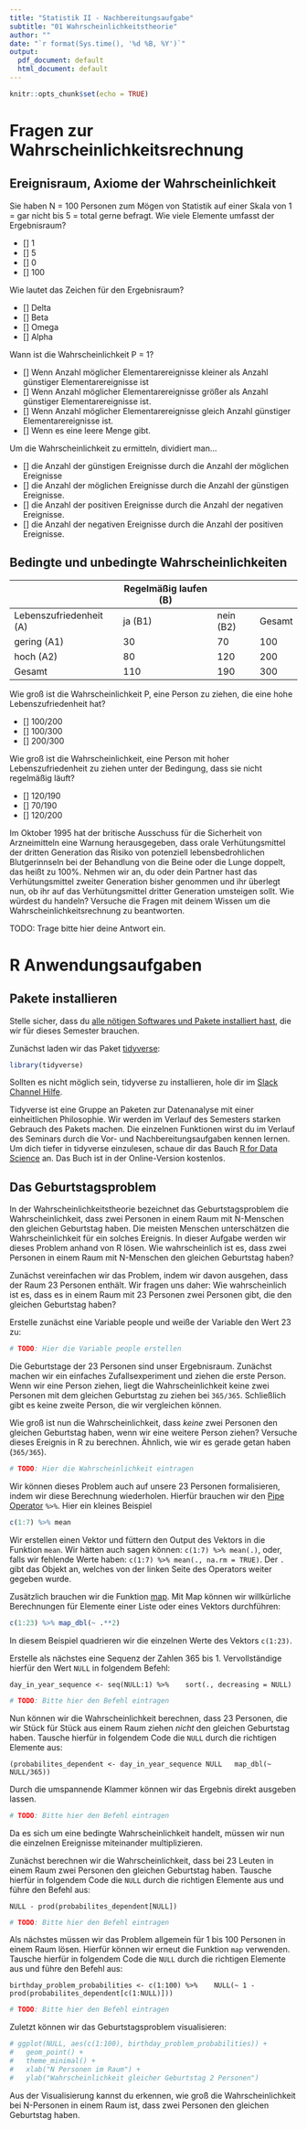 ```yaml
---
title: "Statistik II - Nachbereitungsaufgabe"
subtitle: "01 Wahrscheinlichkeitstheorie"
author: ""
date: "`r format(Sys.time(), '%d %B, %Y')`"
output:
  pdf_document: default
  html_document: default
---
```


```r
knitr::opts_chunk$set(echo = TRUE)
```


# Fragen zur Wahrscheinlichkeitsrechnung


## Ereignisraum, Axiome der Wahrscheinlichkeit

Sie haben N = 100 Personen zum Mögen von Statistik auf einer Skala von 1 = gar nicht bis 5 = total gerne befragt. Wie viele Elemente umfasst der Ergebnisraum?

- [] 1
- [] 5
- [] 0
- [] 100

Wie lautet das Zeichen für den Ergebnisraum?

- [] Delta
- [] Beta
- [] Omega
- [] Alpha

Wann ist die Wahrscheinlichkeit P = 1?

- [] Wenn Anzahl möglicher Elementarereignisse kleiner als Anzahl günstiger Elementarereignisse ist
- [] Wenn Anzahl möglicher Elementarereignisse größer als Anzahl günstiger Elementarereignisse ist.
- [] Wenn Anzahl möglicher Elementarereignisse gleich Anzahl günstiger Elementarereignisse ist. 
- [] Wenn es eine leere Menge gibt.

Um die Wahrscheinlichkeit zu ermitteln, dividiert man...

- [] die Anzahl der günstigen Ereignisse durch die Anzahl der möglichen Ereignisse
- [] die Anzahl der möglichen Ereignisse durch die Anzahl der günstigen Ereignisse.
- [] die Anzahl der positiven Ereignisse durch die Anzahl der negativen Ereignisse.
- [] die Anzahl der negativen Ereignisse durch die Anzahl der positiven Ereignisse.


## Bedingte und unbedingte Wahrscheinlichkeiten

|                         | Regelmäßig laufen (B)            |        |
|-------------------------|-----------------|-----------|--------|
| Lebenszufriedenheit (A) | ja (B1)           | nein (B2) | Gesamt |
| gering (A1)             | 30                | 70        | 100    |
| hoch (A2)               | 80                | 120       | 200    |
| Gesamt                  | 110               | 190       | 300    |

Wie groß ist die Wahrscheinlichkeit P, eine Person zu ziehen, die eine hohe Lebenszufriedenheit hat?

- [] 100/200
- [] 100/300
- [] 200/300


Wie groß ist die Wahrscheinlichkeit, eine Person mit hoher Lebenszufriedenheit zu ziehen unter der Bedingung, dass sie nicht regelmäßig läuft?

- [] 120/190
- [] 70/190
- [] 120/200


Im Oktober 1995 hat der britische Ausschuss für die Sicherheit von Arzneimitteln eine Warnung herausgegeben, dass orale Verhütungsmittel der dritten Generation das Risiko von potenziell lebensbedrohlichen Blutgerinnseln bei der Behandlung von die Beine oder die Lunge doppelt, das heißt zu 100%. Nehmen wir an, du oder dein Partner hast das Verhütungsmittel zweiter Generation bisher genommen und ihr überlegt nun, ob ihr auf das Verhütungsmittel dritter Generation umsteigen sollt. Wie würdest du handeln? Versuche die Fragen mit deinem Wissen um die Wahrscheinlichkeitsrechnung zu beantworten. 

TODO: Trage bitte hier deine Antwort ein.

# R Anwendungsaufgaben

## Pakete installieren

Stelle sicher, dass du [alle nötigen Softwares und Pakete installiert hast](https://github.com/ch-bu/statistik_II_ws_18-19), die wir für dieses Semester brauchen. 

Zunächst laden wir das Paket [tidyverse](https://www.tidyverse.org/):

```r
library(tidyverse)
```

Sollten es nicht möglich sein, tidyverse zu installieren, hole dir im [Slack Channel Hilfe](https://statistik-2.slack.com/messages/CCMG5NSN4/). 

Tidyverse ist eine Gruppe an Paketen zur Datenanalyse mit einer einheitlichen Philosophie. Wir werden im Verlauf des Semesters starken Gebrauch des Pakets machen. Die einzelnen Funktionen wirst du im Verlauf des Seminars durch die Vor- und Nachbereitungsaufgaben kennen lernen. Um dich tiefer in tidyverse einzulesen, schaue dir das Bauch [R for Data Science](http://r4ds.had.co.nz/) an. Das Buch ist in der Online-Version kostenlos. 


## Das Geburtstagsproblem 

In der Wahrscheinlichkeitstheorie bezeichnet das Geburtstagsproblem die Wahrscheinlichkeit, dass zwei Personen in einem Raum mit N-Menschen den gleichen Geburtstag haben. Die meisten Menschen unterschätzen die Wahrscheinlichkeit für ein solches Ereignis. In dieser Aufgabe werden wir dieses Problem anhand von R lösen. Wie wahrscheinlich ist es, dass zwei Personen in einem Raum mit N-Menschen den gleichen Geburtstag haben? 

Zunächst vereinfachen wir das Problem, indem wir davon ausgehen, dass der Raum 23 Personen enthält. Wir fragen uns daher: Wie wahrscheinlich ist es, dass es in einem Raum mit 23 Personen zwei Personen gibt, die den gleichen Geburtstag haben? 

Erstelle zunächst eine Variable people und weiße der Variable den Wert 23 zu:

```r
# TODO: Hier die Variable people erstellen
```

Die Geburtstage der 23 Personen sind unser Ergebnisraum. Zunächst machen wir ein einfaches Zufallsexperiment und ziehen die erste Person. Wenn wir eine Person ziehen, liegt die Wahrscheinlichkeit keine zwei Personen mit dem gleichen Geburtstag zu ziehen bei `365/365`. Schließlich gibt es keine zweite Person, die wir vergleichen können. 

Wie groß ist nun die Wahrscheinlichkeit, dass *keine* zwei Personen den gleichen Geburtstag haben, wenn wir eine weitere Person ziehen? Versuche dieses Ereignis in R zu berechnen. Ähnlich, wie wir es gerade getan haben (`365/365`). 

```r
# TODO: Hier die Wahrscheinlichkeit eintragen
```

Wir können dieses Problem auch auf unsere 23 Personen formalisieren, indem wir diese Berechnung wiederholen. Hierfür brauchen wir den [Pipe Operator](https://magrittr.tidyverse.org/reference/pipe.html) `%>%`. Hier ein kleines Beispiel

```r
c(1:7) %>% mean
```

Wir erstellen einen Vektor und füttern den Output des Vektors in die Funktion `mean`. Wir hätten auch sagen können: `c(1:7) %>% mean(.)`, oder, falls wir fehlende Werte haben: `c(1:7) %>% mean(., na.rm = TRUE)`. Der `.` gibt das Objekt an, welches von der linken Seite des Operators weiter gegeben wurde. 

Zusätzlich brauchen wir die Funktion [map](https://purrr.tidyverse.org/reference/map.html). Mit Map können wir willkürliche Berechnungen für Elemente einer Liste oder eines Vektors durchführen: 

```r
c(1:23) %>% map_dbl(~ .**2)
```

In diesem Beispiel quadrieren wir die einzelnen Werte des Vektors `c(1:23)`. 

Erstelle als nächstes eine Sequenz der Zahlen 365 bis 1. Vervollständige hierfür den Wert `NULL` in folgendem Befehl:

`day_in_year_sequence <- seq(NULL:1) %>% 
  sort(., decreasing = NULL)
`

```r
# TODO: Bitte hier den Befehl eintragen
```

Nun können wir die Wahrscheinlichkeit berechnen, dass 23 Personen, die wir Stück für Stück aus einem Raum ziehen *nicht* den gleichen Geburtstag haben. Tausche hierfür in folgendem Code die `NULL` durch die richtigen Elemente aus:

`
(probabilites_dependent <- day_in_year_sequence NULL
  map_dbl(~ NULL/365))
`

Durch die umspannende Klammer können wir das Ergebnis direkt ausgeben lassen.

```r
# TODO: Bitte hier den Befehl eintragen
```

Da es sich um eine bedingte Wahrscheinlichkeit handelt, müssen wir nun die einzelnen Ereignisse miteinander multiplizieren.

Zunächst berechnen wir die Wahrscheinlichkeit, dass bei 23 Leuten in einem Raum zwei Personen den gleichen Geburtstag haben. Tausche hierfür in folgendem Code die `NULL` durch die richtigen Elemente aus und führe den Befehl aus:

`
NULL - prod(probabilites_dependent[NULL])
`

```r
# TODO: Bitte hier den Befehl eintragen
```

Als nächstes müssen wir das Problem allgemein für 1 bis 100 Personen in einem Raum lösen. Hierfür können wir erneut die Funktion `map` verwenden. Tausche hierfür in folgendem Code die `NULL` durch die richtigen Elemente aus und führe den Befehl aus:

`
birthday_problem_probabilities <- c(1:100) %>% 
  NULL(~ 1 - prod(probabilites_dependent[c(1:NULL)]))
`

```r
# TODO: Bitte hier den Befehl eintragen
```

Zuletzt können wir das Geburtstagsproblem visualisieren:

```r
# ggplot(NULL, aes(c(1:100), birthday_problem_probabilities)) +
#   geom_point() +
#   theme_minimal() +
#   xlab("N Personen im Raum") +
#   ylab("Wahrscheinlichkeit gleicher Geburtstag 2 Personen")
```

Aus der Visualisierung kannst du erkennen, wie groß die Wahrscheinlichkeit bei N-Personen in einem Raum ist, dass zwei Personen den gleichen Geburtstag haben. 


